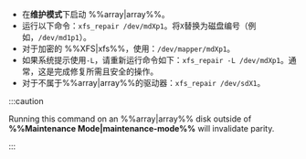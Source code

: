 - 在**维护模式**下启动 %%array|array%%。
- 运行以下命令：`xfs_repair /dev/mdXp1`。将`X`替换为磁盘编号（例如，`/dev/md1p1`）。
- 对于加密的 %%XFS|xfs%%，使用：`/dev/mapper/mdXp1`。
- 如果系统提示使用`-L`，请重新运行命令如下：`xfs_repair -L /dev/mdXp1`。通常，这是完成修复所需且安全的操作。
- 对于不属于%%array|array%%的驱动器：`xfs_repair /dev/sdX1`。

:::caution

Running this command on an %%array|array%% disk outside of **%%Maintenance Mode|maintenance-mode%%** will invalidate parity.

:::
